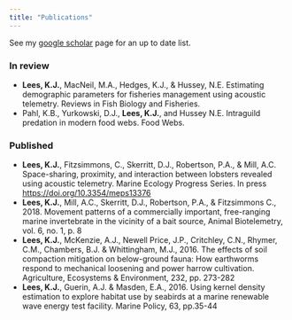 ```yaml
---
title: "Publications"
---
```

See my [google scholar](https://scholar.google.co.uk/citations?user=CJeBxfUAAAAJ&hl=en) page for an up to date list.

### In review<br>
- <b>Lees, K.J.</b>, MacNeil, M.A., Hedges, K.J., & Hussey, N.E. Estimating demographic parameters for fisheries management using acoustic telemetry. Reviews in Fish Biology and Fisheries.<br>
- Pahl, K.B., Yurkowski, D.J., <b>Lees, K.J.</b>, and Hussey N.E. Intraguild predation in modern food webs. Food Webs.<br>

### Published<br>
- <b>Lees, K.J.</b>, Fitzsimmons, C., Skerritt, D.J., Robertson, P.A., & Mill, A.C. Space-sharing, proximity, and interaction between lobsters revealed using acoustic telemetry. Marine Ecology Progress Series. In press [https://doi.org/10.3354/meps13376](https://doi.org/10.3354/meps13376)<br>
- <b>Lees, K.J.</b>, Mill, A.C., Skerritt, D.J., Robertson, P.A., & Fitzsimmons C., 2018. Movement patterns of a commercially important, free-ranging marine invertebrate in the vicinity of a bait source, Animal Biotelemetry, vol. 6, no. 1, p. 8 <br>
- <b>Lees, K.J.</b>, McKenzie, A.J., Newell Price, J.P., Critchley, C.N., Rhymer, C.M., Chambers, B.J. & Whittingham, M.J., 2016. The effects of soil compaction mitigation on below-ground fauna: How earthworms respond to mechanical loosening and power harrow cultivation. Agriculture, Ecosystems & Environment, 232, pp. 273-282 <br>
-	<b>Lees, K.J.</b>, Guerin, A.J. & Masden, E.A., 2016. Using kernel density estimation to explore habitat use by seabirds at a marine renewable wave energy test facility. Marine Policy, 63, pp.35-44<br>
